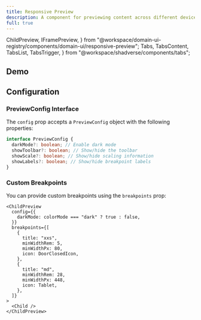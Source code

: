 ```yaml
---
title: Responsive Preview
description: A component for previewing content across different device breakpoints with ChildPreview and IFramePreview.
full: true
---
```


  ChildPreview,
  IFramePreview,
} from "@workspace/domain-ui-registry/components/domain-ui/responsive-preview";
  Tabs,
  TabsContent,
  TabsList,
  TabsTrigger,
} from "@workspace/shadverse/components/tabs";

## Demo

<ResponsivePreviewDemo />

## Configuration

### PreviewConfig Interface

The `config` prop accepts a `PreviewConfig` object with the following properties:

```typescript
interface PreviewConfig {
  darkMode?: boolean; // Enable dark mode
  showToolbar?: boolean; // Show/hide the toolbar
  showScale?: boolean; // Show/hide scaling information
  showLabels?: boolean; // Show/hide breakpoint labels
}
```

### Custom Breakpoints

You can provide custom breakpoints using the `breakpoints` prop:

```tsx
<ChildPreview
  config={{
    darkMode: colorMode === "dark" ? true : false,
  }}
  breakpoints={[
    {
      title: "xxs",
      minWidthRem: 5,
      minWidthPx: 80,
      icon: DoorClosedIcon,
    },
    {
      title: "md",
      minWidthRem: 28,
      minWidthPx: 448,
      icon: Tablet,
    },
  ]}
>
  <Child />
</ChildPreview>
```
